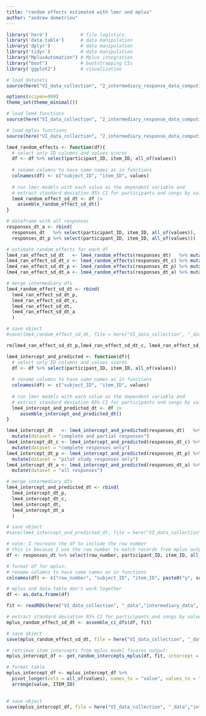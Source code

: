 ```yaml
---
title: "random effects estimated with lmer and mplus"
author: "andrew demetriou"
---
```


```r
library('here')            # file logistics
library('data.table')      # data manipulation
library('dplyr')           # data manipulation
library('tidyr')           # data manipulation
library("MplusAutomation") # Mplus integration
library("boot")            # bootstrapping CIs
library('ggplot2')         # visualization

# load datasets
source(here("VI_data_collection", "2_intermediary_response_data_computing", "0_format_response_data_1.1.R"))

options(scipen=999)
theme_set(theme_minimal())
```

```r
# load lme4 functions
source(here("VI_data_collection", "2_intermediary_response_data_computing", "_functions", "lme4_descriptives_function_1.7.R"))

# load mplus functions
source(here("VI_data_collection", "2_intermediary_response_data_computing", "_functions", "mplus_descriptives_function_1.6.R"))
```
```r
lme4_random_effects <- function(df){
  # select only ID columns and values scores
  df <- df %>% select(participant_ID, item_ID, all_of(values))
  
  # rename columns to have same names as in functions
  colnames(df) <- c("subject_ID", "item_ID", values)
  
  # run lmer models with each value as the dependent variable and
  # extract standard deviation 95% CI for participants and songs by value
  lme4_random_effect_sd_dt <- df |> 
    assemble_random_effect_sd_dt()
}
```

```r
# dataframe with all responses
responses_dt_a <- rbind(
  responses_dt   %>% select(participant_ID, item_ID, all_of(values)), 
  responses_dt_p %>% select(participant_ID, item_ID, all_of(values)))
```


```r
# estimate random effects for each df
lme4_ran_effect_sd_dt   <- lme4_random_effects(responses_dt)   %>% mutate(dataset = "complete and partial responses")
lme4_ran_effect_sd_dt_c <- lme4_random_effects(responses_dt_c) %>% mutate(dataset = "complete responses only")
lme4_ran_effect_sd_dt_p <- lme4_random_effects(responses_dt_p) %>% mutate(dataset = "pilot study responses only")
lme4_ran_effect_sd_dt_a <- lme4_random_effects(responses_dt_a) %>% mutate(dataset = "all responses")
```


```r
# merge intermediary dfs
lme4_random_effect_sd_dt <- rbind(
  lme4_ran_effect_sd_dt_p,
  lme4_ran_effect_sd_dt_c, 
  lme4_ran_effect_sd_dt, 
  lme4_ran_effect_sd_dt_a 
  )

# save object
#save(lme4_random_effect_sd_dt, file = here("VI_data_collection", "_data","intermediary_data", "lme4_random_effect_sd_dt.RDS"))

rm(lme4_ran_effect_sd_dt_p,lme4_ran_effect_sd_dt_c, lme4_ran_effect_sd_dt, lme4_ran_effect_sd_dt_a)
```

```r
lme4_intercept_and_predicted <- function(df){
  # select only ID columns and values scores
  df <- df %>% select(participant_ID, item_ID, all_of(values))
  
  # rename columns to have same names as in functions
  colnames(df) <- c("subject_ID", "item_ID", values)
  
  # run lmer models with each value as the dependent variable and
  # extract standard deviation 95% CI for participants and songs by value
  lme4_intercept_and_predicted_dt <- df |> 
     assemble_intercept_and_predicted_dt()
}
```

```r
lme4_intercept_dt   <- lme4_intercept_and_predicted(responses_dt)   %>% 
  mutate(dataset = "complete and partial responses")
lme4_intercept_dt_c <- lme4_intercept_and_predicted(responses_dt_c) %>% 
  mutate(dataset = "complete responses only")
lme4_intercept_dt_p <- lme4_intercept_and_predicted(responses_dt_p) %>% 
  mutate(dataset = "pilot study responses only")
lme4_intercept_dt_a <- lme4_intercept_and_predicted(responses_dt_a) %>% 
  mutate(dataset = "all responses")
```


```r
# merge intermediary dfs
lme4_intercept_and_predicted_dt <- rbind(
  lme4_intercept_dt_p,
  lme4_intercept_dt_c, 
  lme4_intercept_dt, 
  lme4_intercept_dt_a 
  )

# save object
#save(lme4_intercept_and_predicted_dt, file = here("VI_data_collection", "_data", "intermediary_data", "lme4_intercept_and_predicted_dt.RDS"))
```

```r
# note: I recreate the df to include the row number
# this is because I use the row number to match records from mplus output
df <- responses_dt %>% select(row_number, participant_ID, item_ID, all_of(values))

# format df for mplus:
# rename columns to have same names as in functions
colnames(df) <- c("row_number", "subject_ID", "item_ID", paste0("y", seq(1, 10)))

# mplus and data.table don't work together
df <- as.data.frame(df)
```

```r
fit <- readRDS(here("VI_data_collection", "_data","intermediary_data", "mplus_participant_model_1.0.RDS"))
```

```r
# extract standard deviation 95% CI for participants and songs by value
mplus_random_effect_sd_dt <- assemble_ci_dfs(df, fit)

# save object
save(mplus_random_effect_sd_dt, file = here("VI_data_collection", "_data","intermediary_data", "mplus_random_effect_sd_dt.RDS"))
```

```r
# retrieve item intercepts from mplus model fscores output:
mplus_intercept_df <- get_random_intercepts_mplus(df, fit, intercept = 'item_ID')

# format table
mplus_intercept_df <- mplus_intercept_df %>% 
  pivot_longer(cols = all_of(values), names_to = "value", values_to = "intercept") %>%
  arrange(value, ITEM_ID)
  

# save object
save(mplus_intercept_df, file = here("VI_data_collection", "_data","intermediary_data", "mplus_intercept_df.RDS"))
```




